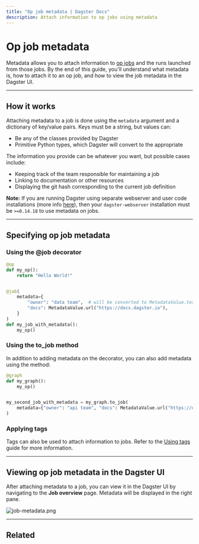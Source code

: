 ```yaml
---
title: "Op job metadata | Dagster Docs"
description: Attach information to op jobs using metadata
---
```


# Op job metadata

Metadata allows you to attach information to [op jobs](/concepts/op-jobs-graphs/op-jobs) and the runs launched from those jobs. By the end of this guide, you'll understand what metadata is, how to attach it to an op job, and how to view the job metadata in the Dagster UI.

---

## How it works

Attaching metadata to a job is done using the `metadata` argument and a dictionary of key/value pairs. Keys must be a string, but values can:

- Be any of the <PyObject object="MetadataValue" /> classes provided by Dagster
- Primitive Python types, which Dagster will convert to the appropriate <PyObject object="MetadataValue" />

The information you provide can be whatever you want, but possible cases include:

- Keeping track of the team responsible for maintaining a job
- Linking to documentation or other resources
- Displaying the git hash corresponding to the current job definition

**Note:** If you are running Dagster using separate webserver and user code installations (more info [here](/deployment/overview)), then your `dagster-webserver` installation must be `>=0.14.18` to use metadata on jobs.

---

## Specifying op job metadata

### Using the @job decorator

```python file=/concepts/ops_jobs_graphs/metadata_tags.py startafter=start_metadata_on_job endbefore=end_metadata_on_job
@op
def my_op():
    return "Hello World!"


@job(
    metadata={
        "owner": "data team",  # will be converted to MetadataValue.text
        "docs": MetadataValue.url("https://docs.dagster.io"),
    }
)
def my_job_with_metadata():
    my_op()
```

### Using the to_job method

In addition to adding metadata on the <PyObject object="job" decorator /> decorator, you can also add metadata using the <PyObject object="GraphDefinition" method="to_job" /> method:

```python file=/concepts/ops_jobs_graphs/metadata_tags.py startafter=start_metadata_on_graph_to_job endbefore=end_metadata_on_graph_to_job
@graph
def my_graph():
    my_op()


my_second_job_with_metadata = my_graph.to_job(
    metadata={"owner": "api team", "docs": MetadataValue.url("https://docs.dagster.io")}
)
```

### Applying tags

Tags can also be used to attach information to jobs. Refer to the [Using tags](/guides/using-tags) guide for more information.

---

## Viewing op job metadata in the Dagster UI

After attaching metadata to a job, you can view it in the Dagster UI by navigating to the **Job overview** page. Metadata will be displayed in the right pane.

<Image
alt="job-metadata.png"
src="/images/concepts/ops-jobs-graphs/job-metadata.png"
width={2880}
height={1406}
/>

---

## Related

<ArticleList>
  <ArticleListItem
    title="Op jobs"
    href="/concepts/ops-jobs-graphs/jobs"
  ></ArticleListItem>
  <ArticleListItem
    title="Using tags"
    href="/guides/using-tags"
  ></ArticleListItem>
  <ArticleListItem
    title="Dagster UI"
    href="/concepts/webserver/ui"
  ></ArticleListItem>
</ArticleList>
